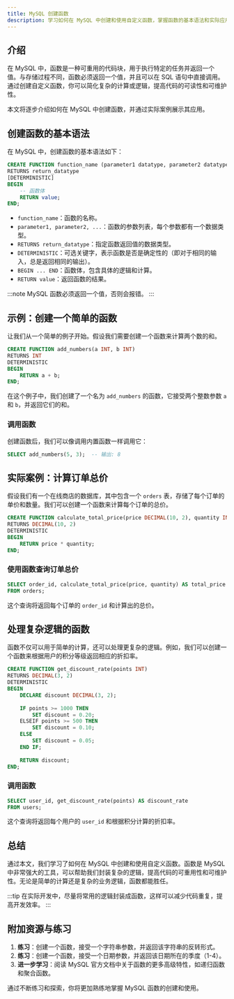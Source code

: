 ```yaml
---
title: MySQL 创建函数
description: 学习如何在 MySQL 中创建和使用自定义函数，掌握函数的基本语法和实际应用场景。
---
```


## 介绍

在 MySQL 中，函数是一种可重用的代码块，用于执行特定的任务并返回一个值。与存储过程不同，函数必须返回一个值，并且可以在 SQL 语句中直接调用。通过创建自定义函数，你可以简化复杂的计算或逻辑，提高代码的可读性和可维护性。

本文将逐步介绍如何在 MySQL 中创建函数，并通过实际案例展示其应用。

## 创建函数的基本语法

在 MySQL 中，创建函数的基本语法如下：

```sql
CREATE FUNCTION function_name (parameter1 datatype, parameter2 datatype, ...)
RETURNS return_datatype
[DETERMINISTIC]
BEGIN
    -- 函数体
    RETURN value;
END;
```

- `function_name`：函数的名称。
- `parameter1, parameter2, ...`：函数的参数列表，每个参数都有一个数据类型。
- `RETURNS return_datatype`：指定函数返回值的数据类型。
- `DETERMINISTIC`：可选关键字，表示函数是否是确定性的（即对于相同的输入，总是返回相同的输出）。
- `BEGIN ... END`：函数体，包含具体的逻辑和计算。
- `RETURN value`：返回函数的结果。

:::note
MySQL 函数必须返回一个值，否则会报错。
:::

## 示例：创建一个简单的函数

让我们从一个简单的例子开始。假设我们需要创建一个函数来计算两个数的和。

```sql
CREATE FUNCTION add_numbers(a INT, b INT)
RETURNS INT
DETERMINISTIC
BEGIN
    RETURN a + b;
END;
```

在这个例子中，我们创建了一个名为 `add_numbers` 的函数，它接受两个整数参数 `a` 和 `b`，并返回它们的和。

### 调用函数

创建函数后，我们可以像调用内置函数一样调用它：

```sql
SELECT add_numbers(5, 3);  -- 输出: 8
```

## 实际案例：计算订单总价

假设我们有一个在线商店的数据库，其中包含一个 `orders` 表，存储了每个订单的单价和数量。我们可以创建一个函数来计算每个订单的总价。

```sql
CREATE FUNCTION calculate_total_price(price DECIMAL(10, 2), quantity INT)
RETURNS DECIMAL(10, 2)
DETERMINISTIC
BEGIN
    RETURN price * quantity;
END;
```

### 使用函数查询订单总价

```sql
SELECT order_id, calculate_total_price(price, quantity) AS total_price
FROM orders;
```

这个查询将返回每个订单的 `order_id` 和计算出的总价。

## 处理复杂逻辑的函数

函数不仅可以用于简单的计算，还可以处理更复杂的逻辑。例如，我们可以创建一个函数来根据用户的积分等级返回相应的折扣率。

```sql
CREATE FUNCTION get_discount_rate(points INT)
RETURNS DECIMAL(3, 2)
DETERMINISTIC
BEGIN
    DECLARE discount DECIMAL(3, 2);
    
    IF points >= 1000 THEN
        SET discount = 0.20;
    ELSEIF points >= 500 THEN
        SET discount = 0.10;
    ELSE
        SET discount = 0.05;
    END IF;
    
    RETURN discount;
END;
```

### 调用函数

```sql
SELECT user_id, get_discount_rate(points) AS discount_rate
FROM users;
```

这个查询将返回每个用户的 `user_id` 和根据积分计算的折扣率。

## 总结

通过本文，我们学习了如何在 MySQL 中创建和使用自定义函数。函数是 MySQL 中非常强大的工具，可以帮助我们封装复杂的逻辑，提高代码的可重用性和可维护性。无论是简单的计算还是复杂的业务逻辑，函数都能胜任。

:::tip
在实际开发中，尽量将常用的逻辑封装成函数，这样可以减少代码重复，提高开发效率。
:::

## 附加资源与练习

1. **练习**：创建一个函数，接受一个字符串参数，并返回该字符串的反转形式。
2. **练习**：创建一个函数，接受一个日期参数，并返回该日期所在的季度（1-4）。
3. **进一步学习**：阅读 MySQL 官方文档中关于函数的更多高级特性，如递归函数和聚合函数。

通过不断练习和探索，你将更加熟练地掌握 MySQL 函数的创建和使用。
